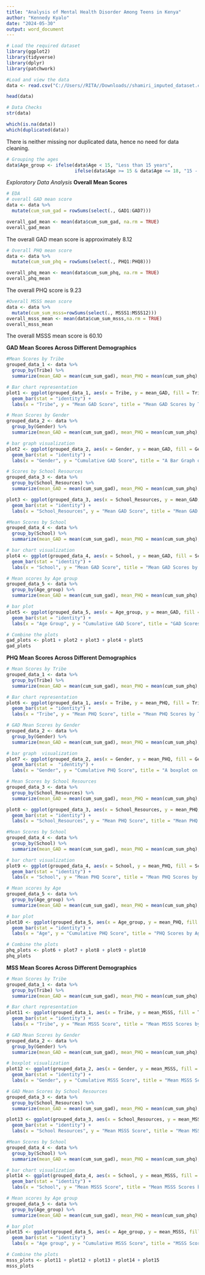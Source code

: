 ---
title: "Analysis of Mental Health Disorder Among Teens in Kenya"
author: "Kennedy Kyalo"
date: "2024-05-30"
output: word_document
---

```{r setup, include=FALSE}
# Load the required dataset
library(ggplot2)
library(tidyverse)
library(dplyr)
library(patchwork)
```

```{r}
#Load and view the data
data <- read.csv("C://Users//RITA//Downloads//shamiri_imputed_dataset.csv", header = TRUE)

head(data)
```
```{r}
# Data Checks
str(data)
```


```{r}
which(is.na(data))
which(duplicated(data))
```
There is neither missing nor duplicated data, hence no need for data cleaning.

```{r}
# Grouping the ages
data$Age_group <- ifelse(data$Age < 15, "Less than 15 years",
                         ifelse(data$Age >= 15 & data$Age <= 18, "15 - 18 years", "More than 18 years"))
```


*Exploratory Data Analysis*
**Overall Mean Scores**

```{r}
# EDA
# overall GAD mean score
data <- data %>%
  mutate(cum_sum_gad = rowSums(select(., GAD1:GAD7)))

overall_gad_mean <- mean(data$cum_sum_gad, na.rm = TRUE)
overall_gad_mean
```
The overall GAD mean score is approximately 8.12

```{r}
# Overall PHQ mean score
data <- data %>%
  mutate(cum_sum_phq = rowSums(select(., PHQ1:PHQ8)))

overall_phq_mean <- mean(data$cum_sum_phq, na.rm = TRUE)
overall_phq_mean
```
The overall PHQ score is 9.23

```{r}
#Overall MSSS mean score
data <- data %>%
  mutate(cum_sum_msss=rowSums(select(., MSSS1:MSSS12)))
overall_msss_mean <- mean(data$cum_sum_msss,na.rm = TRUE)
overall_msss_mean
```
The overall MSSS mean score is 60.10

**GAD Mean Scores Across Different Demographics**

```{r, fig.width=17, fig.height=6}
#Mean Scores by Tribe
grouped_data_1 <- data %>%
  group_by(Tribe) %>%
  summarize(mean_GAD = mean(cum_sum_gad), mean_PHQ = mean(cum_sum_phq),mean_MSSS=mean(cum_sum_msss))

# Bar chart representation
plot1 <- ggplot(grouped_data_1, aes(x = Tribe, y = mean_GAD, fill = Tribe)) +
  geom_bar(stat = "identity") +
  labs(x = "Tribe", y = "Mean GAD Score", title = "Mean GAD Scores by Tribe")

# Mean Scores by Gender
grouped_data_2 <- data %>%
  group_by(Gender) %>%
  summarize(mean_GAD = mean(cum_sum_gad), mean_PHQ = mean(cum_sum_phq),mean_MSSS=mean(cum_sum_msss))

# bar graph visualization
plot2 <- ggplot(grouped_data_2, aes(x = Gender, y = mean_GAD, fill = Gender)) +
  geom_bar(stat = "identity") +
  labs(x = "Gender", y = "Cumulative GAD Score", title = "A Bar Graph on GAD Scores by Gender")

# Scores by School Resources
grouped_data_3 <- data %>%
  group_by(School_Resources) %>%
  summarize(mean_GAD = mean(cum_sum_gad), mean_PHQ = mean(cum_sum_phq),mean_MSSS=mean(cum_sum_msss))

plot3 <- ggplot(grouped_data_3, aes(x = School_Resources, y = mean_GAD, fill = School_Resources)) +
  geom_bar(stat = "identity") +
  labs(x = "School_Resources", y = "Mean GAD Score", title = "Mean GAD Scores by School Resources")

#Mean Scores by School
grouped_data_4 <- data %>%
  group_by(School) %>%
  summarize(mean_GAD = mean(cum_sum_gad), mean_PHQ = mean(cum_sum_phq),mean_MSSS=mean(cum_sum_msss))

# bar chart visualization
plot4 <- ggplot(grouped_data_4, aes(x = School, y = mean_GAD, fill = School)) +
  geom_bar(stat = "identity") +
  labs(x = "School", y = "Mean GAD Score", title = "Mean GAD Scores by School")

# Mean scores by Age group
grouped_data_5 <- data %>%
  group_by(Age_group) %>%
  summarize(mean_GAD = mean(cum_sum_gad), mean_PHQ = mean(cum_sum_phq),mean_MSSS=mean(cum_sum_msss))

# bar plot
plot5 <- ggplot(grouped_data_5, aes(x = Age_group, y = mean_GAD, fill = Age_group)) +
  geom_bar(stat = "identity") +
  labs(x = "Age Group", y = "Cumulative GAD Score", title = "GAD Scores by Age Group")

# Combine the plots
gad_plots <- plot1 + plot2 + plot3 + plot4 + plot5
gad_plots

```
 
**PHQ Mean Scores Across Different Demographics**

```{r, fig.width=17, fig.height=6}
# Mean Scores by Tribe
grouped_data_1 <- data %>%
  group_by(Tribe) %>%
  summarize(mean_GAD = mean(cum_sum_gad), mean_PHQ = mean(cum_sum_phq),mean_MSSS=mean(cum_sum_msss))

# Bar chart representation
plot6 <- ggplot(grouped_data_1, aes(x = Tribe, y = mean_PHQ, fill = Tribe)) +
  geom_bar(stat = "identity") +
  labs(x = "Tribe", y = "Mean PHQ Score", title = "Mean PHQ Scores by Tribe")

# GAD Mean Scores by Gender
grouped_data_2 <- data %>%
  group_by(Gender) %>%
  summarize(mean_GAD = mean(cum_sum_gad), mean_PHQ = mean(cum_sum_phq),mean_MSSS=mean(cum_sum_msss))

# bar graph  visualization
plot7 <- ggplot(grouped_data_2, aes(x = Gender, y = mean_PHQ, fill = Gender)) +
  geom_bar(stat =  "identity") +
  labs(x = "Gender", y = "Cumulative PHQ Score", title = "A boxplot on PHQ Scores by Gender")

# Mean Scores by School Resources
grouped_data_3 <- data %>%
  group_by(School_Resources) %>%
  summarize(mean_GAD = mean(cum_sum_gad), mean_PHQ = mean(cum_sum_phq),mean_MSSS=mean(cum_sum_msss))

plot8 <- ggplot(grouped_data_3, aes(x = School_Resources, y = mean_PHQ, fill = School_Resources)) +
  geom_bar(stat = "identity") +
  labs(x = "School_Resources", y = "Mean PHQ Score", title = "Mean PHQ Scores by School Resources")

#Mean Scores by School
grouped_data_4 <- data %>%
  group_by(School) %>%
  summarize(mean_GAD = mean(cum_sum_gad), mean_PHQ = mean(cum_sum_phq),mean_MSSS=mean(cum_sum_msss))

# bar chart visualization
plot9 <- ggplot(grouped_data_4, aes(x = School, y = mean_PHQ, fill = School)) +
  geom_bar(stat = "identity") +
  labs(x = "School", y = "Mean PHQ Score", title = "Mean PHQ Scores by School")

# Mean scores by Age
grouped_data_5 <- data %>%
  group_by(Age_group) %>%
  summarize(mean_GAD = mean(cum_sum_gad), mean_PHQ = mean(cum_sum_phq),mean_MSSS=mean(cum_sum_msss))

# bar plot
plot10 <- ggplot(grouped_data_5, aes(x = Age_group, y = mean_PHQ, fill = Age_group)) +
  geom_bar(stat = "identity") +
  labs(x = "Age", y = "Cumulative PHQ Score", title = "PHQ Scores by Age Group")

# Combine the plots
phq_plots <- plot6 + plot7 + plot8 + plot9 + plot10
phq_plots
```

**MSS Mean Scores Across Different Demographics**

```{r, , fig.width=17, fig.height=6}
# Mean Scores by Tribe
grouped_data_1 <- data %>%
  group_by(Tribe) %>%
  summarize(mean_GAD = mean(cum_sum_gad), mean_PHQ = mean(cum_sum_phq),mean_MSSS=mean(cum_sum_msss))

# Bar chart representation
plot11 <- ggplot(grouped_data_1, aes(x = Tribe, y = mean_MSSS, fill = Tribe)) +
  geom_bar(stat = "identity") +
  labs(x = "Tribe", y = "Mean MSSS Score", title = "Mean MSSS Scores by Tribe")

# GAD Mean Scores by Gender
grouped_data_2 <- data %>%
  group_by(Gender) %>%
  summarize(mean_GAD = mean(cum_sum_gad), mean_PHQ = mean(cum_sum_phq),mean_MSSS=mean(cum_sum_msss))

# boxplot visualization
plot12 <- ggplot(grouped_data_2, aes(x = Gender, y = mean_MSSS, fill = Gender)) +
  geom_bar(stat = "identity") +
  labs(x = "Gender", y = "Cumulative MSSS Score", title = "Mean MSSS Scores by Gender")

# GAD Mean Scores by School Resources
grouped_data_3 <- data %>%
  group_by(School_Resources) %>%
  summarize(mean_GAD = mean(cum_sum_gad), mean_PHQ = mean(cum_sum_phq),mean_MSSS=mean(cum_sum_msss))

plot13 <- ggplot(grouped_data_3, aes(x = School_Resources, y = mean_MSSS, fill = School_Resources)) +
  geom_bar(stat = "identity") +
  labs(x = "School Resources", y = "Mean MSSS Score", title = "Mean MSSS Scores by School Resources")

#Mean Scores by School
grouped_data_4 <- data %>%
  group_by(School) %>%
  summarize(mean_GAD = mean(cum_sum_gad), mean_PHQ = mean(cum_sum_phq),mean_MSSS=mean(cum_sum_msss))

# bar chart visualization
plot14 <- ggplot(grouped_data_4, aes(x = School, y = mean_MSSS, fill = School)) +
  geom_bar(stat = "identity") +
  labs(x = "School", y = "Mean MSSS Score", title = "Mean MSSS Scores by School")

# Mean scores by Age group
grouped_data_5 <- data %>%
  group_by(Age_group) %>%
  summarize(mean_GAD = mean(cum_sum_gad), mean_PHQ = mean(cum_sum_phq),mean_MSSS=mean(cum_sum_msss))

# bar plot
plot15 <- ggplot(grouped_data_5, aes(x = Age_group, y = mean_MSSS, fill = Age_group)) +
  geom_bar(stat = "identity")
  labs(x = "Age group", y = "Cumulative MSSS Score", title = "MSSS Scores by Age Group")

# Combine the plots
msss_plots <- plot11 + plot12 + plot13 + plot14 + plot15
msss_plots
```


